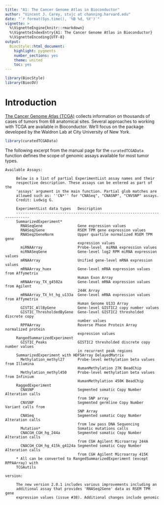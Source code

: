 ```yaml
---
title: "A1: The Cancer Genome Atlas in Bioconductor"
author: "Vincent J. Carey, stvjc at channing.harvard.edu"
date: "`r format(Sys.time(), '%B %d, %Y')`"
vignette: >
  %\VignetteEngine{knitr::rmarkdown}
  %\VignetteIndexEntry{A1: The Cancer Genome Atlas in Bioconductor}
  %\VignetteEncoding{UTF-8}
output:
  BiocStyle::html_document:
    highlight: pygments
    number_sections: yes
    theme: united
    toc: yes
---
```


```r
library(BiocStyle)
library(BiocOV)
```

# Introduction

[The Cancer Genome Atlas (TCGA)](https://portal.gdc.cancer.gov/) collects information on thousands
of cases of tumors from 68 anatomical sites.  Several approaches to working
with TCGA are available in Bioconductor.  We'll focus on the \Biocpkg{curatedTCGAData}
package developed by the Waldron Lab at City University of New York.

```r
library(curatedTCGAData)
```

The following excerpt from the manual page for the `curatedTCGAData`
function defines the scope of genomic assays available for most tumor types.
```
Available Assays:

     Below is a list of partial ExperimentList assay names and their
     respective description. These assays can be entered as part of the
     'assays' argument in the main function. Partial glob matches are
     allowed such as: ''CN*'' for "CNASeq", "CNASNP", "CNVSNP" assays.
     Credit: Ludwig G.

     ExperimentList data types   Description
     ----------------------------------------------------------------------------
     SummarizedExperiment*
       RNASeqGene                Gene expression values
       RNASeq2Gene               RSEM TPM gene expression values
       RNASeq2GeneNorm           Upper quartile normalized RSEM TPM gene
                                 expression values
       miRNAArray                Probe-level  miRNA expression values
       miRNASeqGene              Gene-level log2 RPM miRNA expression values
       mRNAArray                 Unified gene-level mRNA expression values
       mRNAArray_huex            Gene-level mRNA expression values from Affymetrix
                                 Human Exon Array
       mRNAArray_TX_g4502a       Gene-level mRNA expression values from Agilent
                                 244K Array
       mRNAArray_TX_ht_hg_u133a  Gene-level mRNA expression values from Affymetrix
                                 Human Genome U133 Array
       GISTIC_AllByGene          Gene-level GISTIC2 copy number values
       GISTIC_ThresholdedByGene  Gene-level GISTIC2 thresholded discrete copy
                                 number values
       RPPAArray                 Reverse Phase Protein Array normalized protein
                                 expression values
     RangedSummarizedExperiment
       GISTIC_Peaks              GISTIC2 thresholded discrete copy number values
                                 in recurrent peak regions
     SummarizedExperiment with HDF5Array DelayedMatrix
       Methylation_methyl27      Probe-level methylation beta values from Illumina
                                 HumanMethylation 27K BeadChip
       Methylation_methyl450     Probe-level methylation beta values from Infinium
                                 HumanMethylation 450K BeadChip
     RaggedExperiment
       CNASNP                    Segmented somatic Copy Number Alteration calls
                                 from SNP array
       CNVSNP                    Segmented germline Copy Number Variant calls from
                                 SNP Array
       CNASeq                    Segmented somatic Copy Number Alteration calls
                                 from low pass DNA Sequencing
       Mutation*                 Somatic mutations calls
       CNACGH_CGH_hg_244a        Segmented somatic Copy Number Alteration calls
                                 from CGH Agilent Microarray 244A
       CNACGH_CGH_hg_415k_g4124a Segmented somatic Copy Number Alteration calls
                                 from CGH Agilent Microarray 415K
     * All can be converted to RangedSummarizedExperiment (except RPPAArray) with
     TCGAutils
     
version:

     The new version 2.0.1 includes various improvements including an
     additional assay that provides 'RNASeq2Gene' data as RSEM TPM gene
     expression values (issue #38). Additional changes include genomic
```

